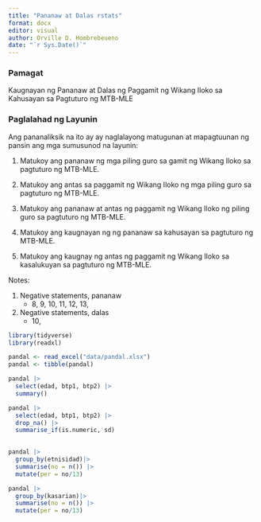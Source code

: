 ```yaml
---
title: "Pananaw at Dalas rstats"
format: docx
editor: visual
author: Orville D. Hombrebeueno
date: "`r Sys.Date()`"
---
```


### Pamagat

Kaugnayan ng Pananaw at Dalas ng Paggamit ng Wikang Iloko sa Kahusayan sa Pagtuturo ng MTB-MLE

### Paglalahad ng Layunin

Ang pananaliksik na ito ay ay naglalayong matugunan at mapagtuunan ng pansin ang mga sumusunod na layunin:

1.  Matukoy ang pananaw ng mga piling guro sa gamit ng Wikang Iloko sa pagtuturo ng MTB-MLE.

2.  Matukoy ang antas sa paggamit ng Wikang Iloko ng mga piling guro sa pagtuturo ng MTB-MLE.

3.  Matukoy ang pananaw at antas ng paggamit ng Wikang Iloko ng piling guro sa pagtuturo ng MTB-MLE.

4.  Matukoy ang kaugnayan ng ng pananaw sa kahusayan sa pagtuturo ng MTB-MLE.

5.  Matukoy ang kaugnay ng antas ng paggamit ng Wikang Iloko sa kasalukuyan sa pagtuturo ng MTB-MLE.

Notes:

1.  Negative statements, pananaw
    -   8, 9, 10, 11, 12, 13,
2.  Negative statements, dalas
    -   10,

```r
library(tidyverse)
library(readxl)
```

```r
pandal <- read_excel("data/pandal.xlsx")
pandal <- tibble(pandal)
```

```r
pandal |>
  select(edad, btp1, btp2) |>
  summary()

```

```r
pandal |>
  select(edad, btp1, btp2) |>
  drop_na() |>
  summarise_if(is.numeric, sd)
  
```

```r
pandal |>
  group_by(etnisidad)|>
  summarise(no = n()) |>
  mutate(per = no/13)
```

```r
pandal |>
  group_by(kasarian)|>
  summarise(no = n()) |>
  mutate(per = no/13)
```
